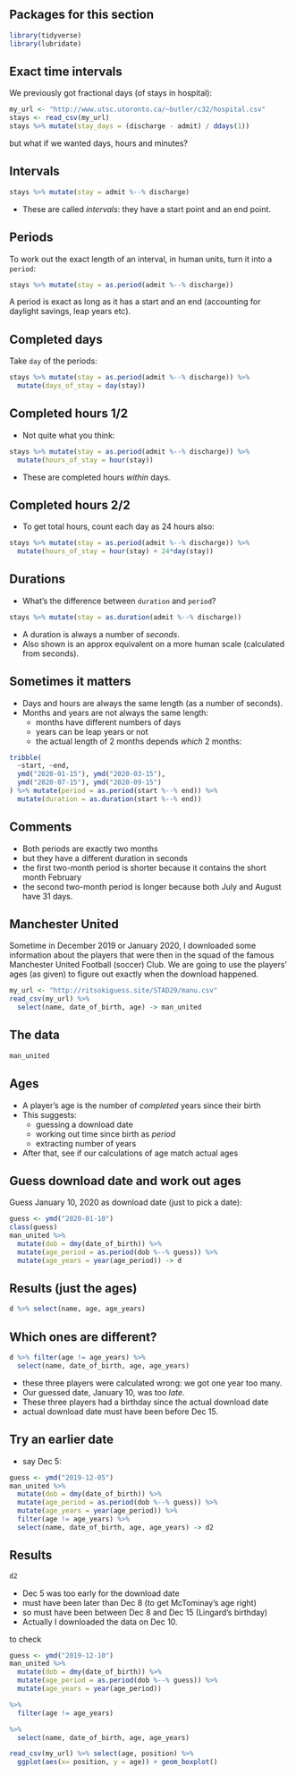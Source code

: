 ## Packages for this section
```r
library(tidyverse)
library(lubridate)
```

## Exact time intervals

We previously got fractional days (of stays in hospital):

\small

```r
my_url <- "http://www.utsc.utoronto.ca/~butler/c32/hospital.csv"
stays <- read_csv(my_url)
stays %>% mutate(stay_days = (discharge - admit) / ddays(1))
```

\normalsize

but what if we wanted days, hours and minutes?

## Intervals

\footnotesize

```r
stays %>% mutate(stay = admit %--% discharge)
```

\normalsize

- These are called *intervals*: they have a start point and an end point.

## Periods

To work out the exact length of an interval, in human units, turn it into a `period`:

```r
stays %>% mutate(stay = as.period(admit %--% discharge))
```

A period is exact as long as it has a start and an end (accounting for daylight savings, leap years etc).

## Completed days

Take `day` of the periods:

\small

```r
stays %>% mutate(stay = as.period(admit %--% discharge)) %>% 
  mutate(days_of_stay = day(stay))
```

\normalsize

## Completed hours 1/2

- Not quite what you think:

\small

```r
stays %>% mutate(stay = as.period(admit %--% discharge)) %>% 
  mutate(hours_of_stay = hour(stay))
```

\normalsize

- These are completed hours *within* days. 

## Completed hours 2/2

- To get total hours, count each day as 24 hours also:

\small

```r
stays %>% mutate(stay = as.period(admit %--% discharge)) %>% 
  mutate(hours_of_stay = hour(stay) + 24*day(stay))
```

\normalsize

## Durations

- What's the difference between `duration` and `period`?

```r
stays %>% mutate(stay = as.duration(admit %--% discharge)) 
```

- A duration is always a number of *seconds*. 
- Also shown is an approx equivalent on a more human scale (calculated from seconds).

## Sometimes it matters

- Days and hours are always the same length (as a number of seconds).
- Months and years are not always the same length:
  - months have different numbers of days
  - years can be leap years or not
  - the actual length of 2 months depends *which* 2 months:
  
\small

```r
tribble(
  ~start, ~end,
  ymd("2020-01-15"), ymd("2020-03-15"),
  ymd("2020-07-15"), ymd("2020-09-15")
) %>% mutate(period = as.period(start %--% end)) %>% 
  mutate(duration = as.duration(start %--% end))
```

\normalsize

## Comments

- Both periods are exactly two months
- but they have a different duration in seconds
- the first two-month period is shorter because it contains the short month February
- the second two-month period is longer because both July and August have 31 days.

## Manchester United

Sometime in December 2019 or January 2020, I downloaded some information about the players that were then in the squad of the famous Manchester United Football (soccer) Club. We are going to use the players' ages (as given) to figure out exactly when the download happened.
  
\small

```r
my_url <- "http://ritsokiguess.site/STAD29/manu.csv"
read_csv(my_url) %>% 
  select(name, date_of_birth, age) -> man_united
```

\normalsize

## The data

```r
man_united
```

## Ages

- A player's age is the number of *completed* years since their birth
- This suggests:
  - guessing a download date
  - working out time since birth as *period*
  - extracting number of years
  
- After that, see if our calculations of age match actual ages


## Guess download date and work out ages

Guess January 10, 2020 as download date (just to pick a date):

```r
guess <- ymd("2020-01-10")
class(guess)
man_united %>% 
  mutate(dob = dmy(date_of_birth)) %>% 
  mutate(age_period = as.period(dob %--% guess)) %>% 
  mutate(age_years = year(age_period)) -> d
```

## Results (just the ages)

\scriptsize

```r
d %>% select(name, age, age_years)
```

\normalsize

## Which ones are different?

```r
d %>% filter(age != age_years) %>% 
  select(name, date_of_birth, age, age_years)
```

- these three players were calculated wrong: we got one year too many.
- Our guessed date, January 10, was too *late*.
- These three players had a birthday since the actual download date
- actual download date must have been before Dec 15.

## Try an earlier date

- say Dec 5:

```r
guess <- ymd("2019-12-05")
man_united %>% 
  mutate(dob = dmy(date_of_birth)) %>% 
  mutate(age_period = as.period(dob %--% guess)) %>% 
  mutate(age_years = year(age_period)) %>% 
  filter(age != age_years) %>% 
  select(name, date_of_birth, age, age_years) -> d2
```

## Results

```r
d2
```

- Dec 5 was too early for the download date
- must have been later than Dec 8 (to get McTominay's age right)
- so must have been between Dec 8 and Dec 15 (Lingard's birthday)
- Actually I downloaded the data on Dec 10.

to check

```r
guess <- ymd("2019-12-10")
man_united %>% 
  mutate(dob = dmy(date_of_birth)) %>% 
  mutate(age_period = as.period(dob %--% guess)) %>% 
  mutate(age_years = year(age_period)) 

%>% 
  filter(age != age_years) 

%>% 
  select(name, date_of_birth, age, age_years) 

```

```r
read_csv(my_url) %>% select(age, position) %>% 
  ggplot(aes(x= position, y = age)) + geom_boxplot()
```

